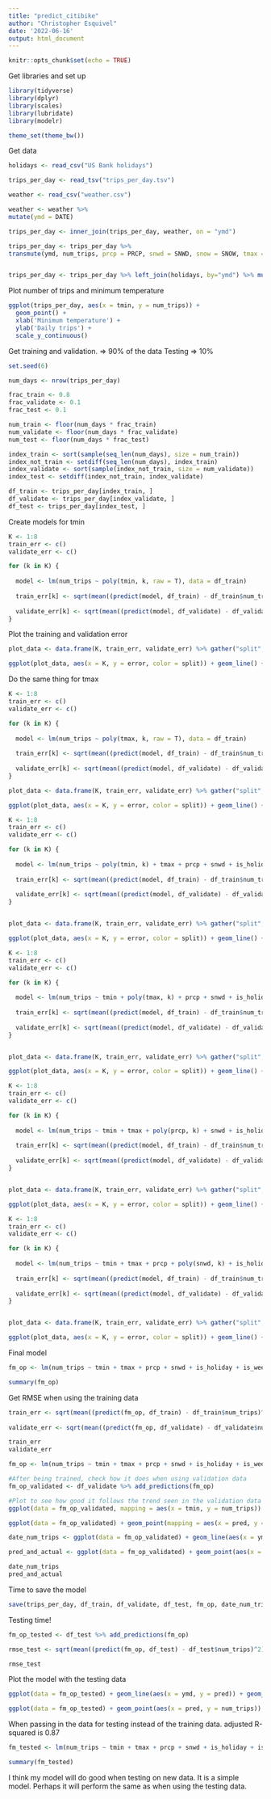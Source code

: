 ---
title: "predict_citibike"
author: "Christopher Esquivel"
date: '2022-06-16'
output: html_document
---

```{r setup, include=FALSE}
knitr::opts_chunk$set(echo = TRUE)
```

Get libraries and set up

```{r}
library(tidyverse)
library(dplyr)
library(scales)
library(lubridate)
library(modelr)

theme_set(theme_bw())
```

Get data

```{r}

holidays <- read_csv("US Bank holidays")

trips_per_day <- read_tsv("trips_per_day.tsv")

weather <- read_csv("weather.csv")

weather <- weather %>%
mutate(ymd = DATE)

trips_per_day <- inner_join(trips_per_day, weather, on = "ymd")

trips_per_day <- trips_per_day %>%
transmute(ymd, num_trips, prcp = PRCP, snwd = SNWD, snow = SNOW, tmax = TMAX, tmin = TMIN)


trips_per_day <- trips_per_day %>% left_join(holidays, by="ymd") %>% mutate(is_holiday = as.numeric(!is.na(holiday))) %>% mutate(is_weekend = as.numeric(wday(ymd) == c(1, 7))) %>% select(-c(n, holiday))

```

Plot number of trips and minimum temperature

```{r}
ggplot(trips_per_day, aes(x = tmin, y = num_trips)) +
  geom_point() +
  xlab('Minimum temperature') +
  ylab('Daily trips') +
  scale_y_continuous()
```
Get training and validation. => 90% of the data
Testing => 10%
```{r}
set.seed(6)

num_days <- nrow(trips_per_day)

frac_train <- 0.8
frac_validate <- 0.1
frac_test <- 0.1

num_train <- floor(num_days * frac_train)
num_validate <- floor(num_days * frac_validate)
num_test <- floor(num_days * frac_test)

index_train <- sort(sample(seq_len(num_days), size = num_train))
index_not_train <- setdiff(seq_len(num_days), index_train)
index_validate <- sort(sample(index_not_train, size = num_validate))
index_test <- setdiff(index_not_train, index_validate)

df_train <- trips_per_day[index_train, ]
df_validate <- trips_per_day[index_validate, ]
df_test <- trips_per_day[index_test, ]
```

Create models for tmin

```{r}
K <- 1:8
train_err <- c()
validate_err <- c()

for (k in K) {
  
  model <- lm(num_trips ~ poly(tmin, k, raw = T), data = df_train)
  
  train_err[k] <- sqrt(mean((predict(model, df_train) - df_train$num_trips)^2))
  
  validate_err[k] <- sqrt(mean((predict(model, df_validate) - df_validate$num_trips)^2))
}
```

Plot the training and validation error

```{r}
plot_data <- data.frame(K, train_err, validate_err) %>% gather("split", "error", -K)

ggplot(plot_data, aes(x = K, y = error, color = split)) + geom_line() + scale_x_continuous(breaks=K) + xlab('Polynomial Degree') + ylab('RMSE') 
```

Do the same thing for tmax

```{r}
K <- 1:8
train_err <- c()
validate_err <- c()

for (k in K) {
  
  model <- lm(num_trips ~ poly(tmax, k, raw = T), data = df_train)
  
  train_err[k] <- sqrt(mean((predict(model, df_train) - df_train$num_trips)^2))
  
  validate_err[k] <- sqrt(mean((predict(model, df_validate) - df_validate$num_trips)^2))
}
```

```{r}
plot_data <- data.frame(K, train_err, validate_err) %>% gather("split", "error", -K)

ggplot(plot_data, aes(x = K, y = error, color = split)) + geom_line() + scale_x_continuous(breaks=K) + xlab('Polynomial Degree') + ylab('RMSE') 
```


```{r}
K <- 1:8
train_err <- c()
validate_err <- c()

for (k in K) {
  
  model <- lm(num_trips ~ poly(tmin, k) + tmax + prcp + snwd + is_holiday + is_weekend, data = df_train)
  
  train_err[k] <- sqrt(mean((predict(model, df_train) - df_train$num_trips)^2))
  
  validate_err[k] <- sqrt(mean((predict(model, df_validate) - df_validate$num_trips)^2))
}


plot_data <- data.frame(K, train_err, validate_err) %>% gather("split", "error", -K)

ggplot(plot_data, aes(x = K, y = error, color = split)) + geom_line() + scale_x_continuous(breaks=K) + xlab('Polynomial Degree') + ylab('RMSE') 
```

```{r}
K <- 1:8
train_err <- c()
validate_err <- c()

for (k in K) {
  
  model <- lm(num_trips ~ tmin + poly(tmax, k) + prcp + snwd + is_holiday + is_weekend, data = df_train)
  
  train_err[k] <- sqrt(mean((predict(model, df_train) - df_train$num_trips)^2))
  
  validate_err[k] <- sqrt(mean((predict(model, df_validate) - df_validate$num_trips)^2))
}


plot_data <- data.frame(K, train_err, validate_err) %>% gather("split", "error", -K)

ggplot(plot_data, aes(x = K, y = error, color = split)) + geom_line() + scale_x_continuous(breaks=K) + xlab('Polynomial Degree') + ylab('RMSE') 
```

```{r}
K <- 1:8
train_err <- c()
validate_err <- c()

for (k in K) {
  
  model <- lm(num_trips ~ tmin + tmax + poly(prcp, k) + snwd + is_holiday + is_weekend, data = df_train)
  
  train_err[k] <- sqrt(mean((predict(model, df_train) - df_train$num_trips)^2))
  
  validate_err[k] <- sqrt(mean((predict(model, df_validate) - df_validate$num_trips)^2))
}


plot_data <- data.frame(K, train_err, validate_err) %>% gather("split", "error", -K)

ggplot(plot_data, aes(x = K, y = error, color = split)) + geom_line() + scale_x_continuous(breaks=K) + xlab('Polynomial Degree') + ylab('RMSE') 
```

```{r}
K <- 1:8
train_err <- c()
validate_err <- c()

for (k in K) {
  
  model <- lm(num_trips ~ tmin + tmax + prcp + poly(snwd, k) + is_holiday + is_weekend, data = df_train)
  
  train_err[k] <- sqrt(mean((predict(model, df_train) - df_train$num_trips)^2))
  
  validate_err[k] <- sqrt(mean((predict(model, df_validate) - df_validate$num_trips)^2))
}


plot_data <- data.frame(K, train_err, validate_err) %>% gather("split", "error", -K)

ggplot(plot_data, aes(x = K, y = error, color = split)) + geom_line() + scale_x_continuous(breaks=K) + xlab('Polynomial Degree') + ylab('RMSE') 
```

Final model

```{r}
fm_op <- lm(num_trips ~ tmin + tmax + prcp + snwd + is_holiday + is_weekend, data = df_train)

summary(fm_op)
```

Get RMSE when using the training data

```{r}

train_err <- sqrt(mean((predict(fm_op, df_train) - df_train$num_trips)^2))
  
validate_err <- sqrt(mean((predict(fm_op, df_validate) - df_validate$num_trips)^2))

train_err
validate_err
```

```{r}
fm_op <- lm(num_trips ~ tmin + tmax + prcp + snwd + is_holiday + is_weekend, data = df_train)

#After being trained, check how it does when using validation data
fm_op_validated <- df_validate %>% add_predictions(fm_op)

#Plot to see how good it follows the trend seen in the validation data
ggplot(data = fm_op_validated, mapping = aes(x = tmin, y = num_trips)) + geom_point(aes(y = num_trips)) + geom_line(aes(y = pred)) + xlab("Min Temperature") + ylab("Num trips per day")
```

```{r}
ggplot(data = fm_op_validated) + geom_point(mapping = aes(x = pred, y = num_trips)) + geom_abline(linetype = "dashed")
```

```{r}
date_num_trips <- ggplot(data = fm_op_validated) + geom_line(aes(x = ymd, y = pred)) + geom_point(aes(x = ymd, y = num_trips)) + xlab("date") + ylab("num trips")

pred_and_actual <- ggplot(data = fm_op_validated) + geom_point(aes(x = pred, y = num_trips)) + geom_abline(linetype = "dashed")

date_num_trips
pred_and_actual
```

Time to save the model

```{r}
save(trips_per_day, df_train, df_validate, df_test, fm_op, date_num_trips, pred_and_actual, file = "predict_citibike.RData")
```

Testing time!

```{r}
fm_op_tested <- df_test %>% add_predictions(fm_op)

rmse_test <- sqrt(mean((predict(fm_op, df_test) - df_test$num_trips)^2))

rmse_test
```
Plot the model with the testing data

```{r}
ggplot(data = fm_op_tested) + geom_line(aes(x = ymd, y = pred)) + geom_point(aes(x = ymd, y = num_trips)) + xlab("date") + ylab("num trips")

ggplot(data = fm_op_tested) + geom_point(aes(x = pred, y = num_trips)) + geom_abline(linetype = "dashed")
```

When passing in the data for testing instead of the training data.
adjusted R-squared is 0.87

```{r}
fm_tested <- lm(num_trips ~ tmin + tmax + prcp + snwd + is_holiday + is_weekend, data = df_test)

summary(fm_tested)
```

I think my model will do good when testing on new data. It is a simple model. Perhaps it will perform the same as when using the testing data. 
